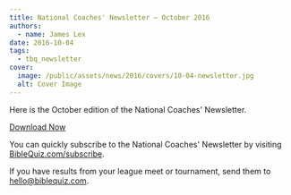 ```yaml
---
title: National Coaches' Newsletter – October 2016
authors:
  - name: James Lex
date: 2016-10-04
tags:
  - tbq_newsletter
cover:
  image: /public/assets/news/2016/covers/10-04-newsletter.jpg
  alt: Cover Image
---
```


Here is the October edition of the National Coaches' Newsletter.

<a href="/assets/news/2016/10-newsletter.pdf" class="btn btn-primary">Download Now</a>

You can quickly subscribe to the National Coaches' Newsletter by visiting [BibleQuiz.com/subscribe](/subscribe).

If you have results from your league meet or tournament, send them to [hello@biblequiz.com](mailto:hello@biblequiz.com).
